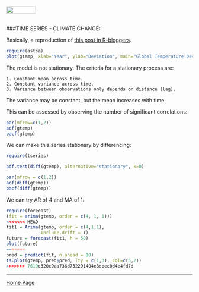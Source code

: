 <br>
<a href="http://rinterested.github.io/statistics/index.html">
<img HEIGHT="20" WIDTH="80" src="https://cloud.githubusercontent.com/assets/9312897/10556783/a27a26fa-745c-11e5-9b1a-2d5bd737387a.PNG"></a>
<br><br>

###TIME SERIES - CLIMATE CHANGE:
<br>

Basically, a reproduction of [this post in R-bloggers](http://www.r-bloggers.com/time-series-analysis-building-a-model-on-non-stationary-time-series/).

```r
require(astsa)
plot(gtemp, xlab="Year", ylab="Deviation", main="Global Temperature Deviations, 1880-2009", col="cyan3")
```

The model is not stationary. The criteria for a stationary process are:

    1. Constant mean across time.
    2. Constant variance across time.
    3. Variance between observations only depends on distance (lag).
    
The variance may be constant, but the mean increases with time.

This can be assessed by observing the number of significant correlations:

```r
par(mfrow=c(1,2))
acf(gtemp)
pacf(gtemp)
```

We can make this series stationary by differencing:

```r
require(tseries)
```
```r
adf.test(diff(gtemp), alternative="stationary", k=0)
```

```r
par(mfrow = c(1,2))
acf(diff(gtemp))
pacf(diff(gtemp))
```

We can try AR of $4$ and MA of $1$:

```r
require(forecast)
(fit = arima(gtemp, order = c(4, 1, 1)))
<<<<<<< HEAD
fit1 = Arima(gtemp, order = c(4,1,1), 
             include.drift = T)
future = forecast(fit1, h = 50)
plot(future)
=======
pred = predict(fit, n.ahead = 10)
ts.plot(gtemp, pred$pred, lty = c(1,3), col=c(5,2))
>>>>>>> 7619c320c9aa736d732291404e8dbec0d4e4fd7d
```

---

<a href="http://rinterested.github.io/statistics/index.html">Home Page</a>

